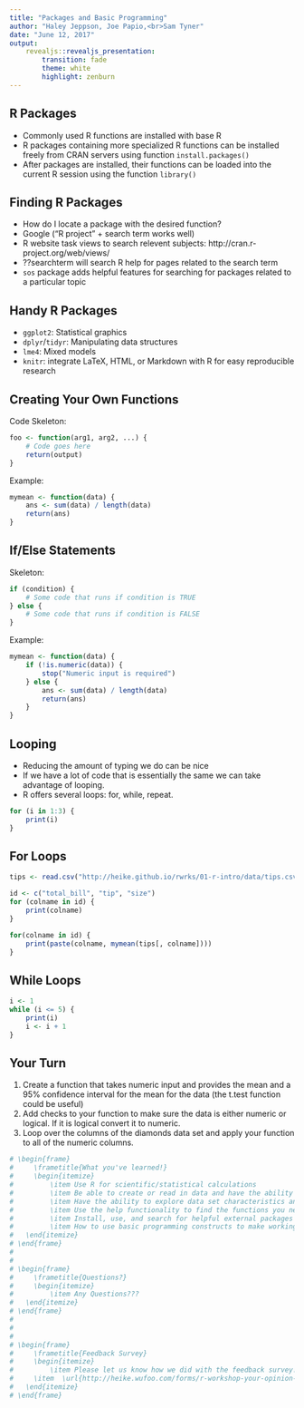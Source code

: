 ```yaml
---
title: "Packages and Basic Programming"
author: "Haley Jeppson, Joe Papio,<br>Sam Tyner"
date: "June 12, 2017"
output: 
    revealjs::revealjs_presentation:
        transition: fade
        theme: white
        highlight: zenburn
---
```


## R Packages

- Commonly used R functions are installed with base R
- R packages containing more specialized R functions can be installed freely from CRAN servers using function `install.packages()`
- After packages are installed, their functions can be loaded into the current R session using the function `library()`

## Finding R Packages

- How do I locate a package with the desired function?
- Google ("R project" + search term works well)
- R website task views to search relevent subjects: http://cran.r-project.org/web/views/
- ??searchterm will search R help for pages related to the search term
- `sos` package adds helpful features for searching for packages related to a particular topic

## Handy R Packages

- `ggplot2`: Statistical graphics
- `dplyr`/`tidyr`: Manipulating data structures
- `lme4`: Mixed models
- `knitr`: integrate LaTeX, HTML, or Markdown with R for easy reproducible research

## Creating Your Own Functions

Code Skeleton:

```r
foo <- function(arg1, arg2, ...) {
    # Code goes here
    return(output)
}
```

Example:

```r
mymean <- function(data) {
    ans <- sum(data) / length(data)
    return(ans)
}
```

## If/Else Statements

Skeleton:

```r
if (condition) {
    # Some code that runs if condition is TRUE
} else {
    # Some code that runs if condition is FALSE
}
```

Example:

```r
mymean <- function(data) {
    if (!is.numeric(data)) {
        stop("Numeric input is required")
    } else {
        ans <- sum(data) / length(data)
        return(ans)
    }
}
```

## Looping

- Reducing the amount of typing we do can be nice
- If we have a lot of code that is essentially the same we can take advantage of looping.
- R offers several loops: for, while, repeat.

```r
for (i in 1:3) {
    print(i)
}
```

## For Loops

```r
tips <- read.csv("http://heike.github.io/rwrks/01-r-intro/data/tips.csv")

id <- c("total_bill", "tip", "size")
for (colname in id) {
    print(colname)
}

for(colname in id) {
    print(paste(colname, mymean(tips[, colname])))
}
```

## While Loops

```r
i <- 1
while (i <= 5) {
    print(i)
    i <- i + 1
}
```

## Your Turn {data-background=#527a7a}

1. Create a function that takes numeric input and provides the mean and a 95% confidence interval for the mean for the data (the t.test function could be useful)
2. Add checks to your function to make sure the data is either numeric or logical.  If it is logical convert it to numeric.
3. Loop over the columns of the diamonds data set and apply your function to all of the numeric columns.

```r
# \begin{frame}
#     \frametitle{What you've learned!}
#     \begin{itemize}
#         \item Use R for scientific/statistical calculations
#         \item Be able to create or read in data and have the ability to manipulate the data accordingly
#         \item Have the ability to explore data set characteristics and calculate summary statistics for real data sets
#         \item Use the help functionality to find the functions you need to do what you want to do
#         \item Install, use, and search for helpful external packages
#         \item How to use basic programming constructs to make working with data easier
#   \end{itemize}
# \end{frame}
# 
# 
# \begin{frame}
#     \frametitle{Questions?}
#     \begin{itemize}
#         \item Any Questions???
#   \end{itemize}
# \end{frame}
# 
# 
# 
# \begin{frame}
#     \frametitle{Feedback Survey}
#     \begin{itemize}
#         \item Please let us know how we did with the feedback survey!
#     \item  \url{http://heike.wufoo.com/forms/r-workshop-your-opinion-matters/}
#   \end{itemize}
# \end{frame}
```
